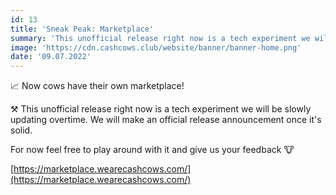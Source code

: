 ```yaml
---
id: 13
title: 'Sneak Peak: Marketplace'
summary: 'This unofficial release right now is a tech experiment we will be slowly updating overtime.'
image: 'https://cdn.cashcows.club/website/banner/banner-home.png'
date: '09.07.2022'
---
```


📈 Now cows have their own marketplace!

⚒️ This unofficial release right now is a tech experiment we will be 
slowly updating overtime. We will make an official release announcement 
once it's solid.

For now feel free to play around with it and give us your feedback 🐮

[https://marketplace.wearecashcows.com/](https://marketplace.wearecashcows.com/)